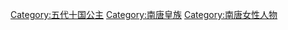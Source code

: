 [[Category:五代十国公主|Category:五代十国公主]]
[[Category:南唐皇族|Category:南唐皇族]]
[[Category:南唐女性人物|Category:南唐女性人物]]